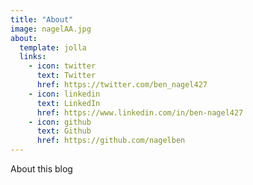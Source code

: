 ```yaml
---
title: "About"
image: nagelAA.jpg
about:
  template: jolla
  links:
    - icon: twitter
      text: Twitter
      href: https://twitter.com/ben_nagel427
    - icon: linkedin
      text: LinkedIn
      href: https://www.linkedin.com/in/ben-nagel427
    - icon: github
      text: Github
      href: https://github.com/nagelben
---
```


About this blog
